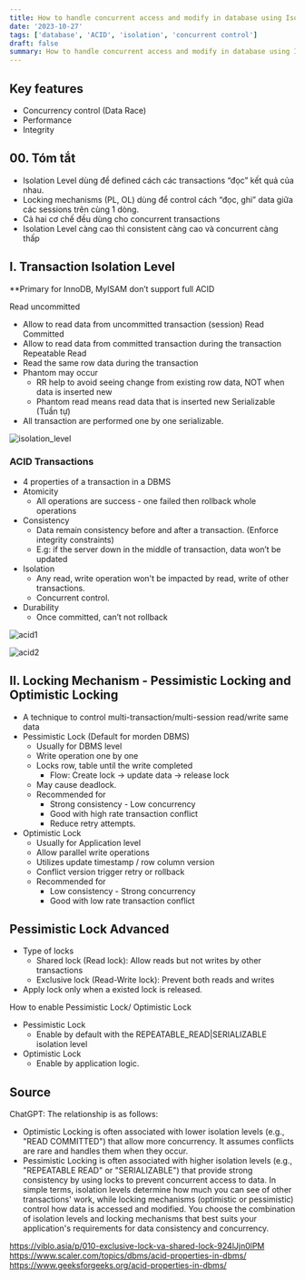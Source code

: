```yaml
---
title: How to handle concurrent access and modify in database using Isolation (ACID properties)
date: '2023-10-27'
tags: ['database', 'ACID', 'isolation', 'concurrent control']
draft: false
summary: How to handle concurrent access and modify in database using Isolation (ACID properties)
---
```


## Key features
- Concurrency control (Data Race)
- Performance
- Integrity

## 00. Tóm tắt
- Isolation Level dùng để defined cách các transactions “đọc” kết quả của nhau.
- Locking mechanisms (PL, OL) dùng để control cách “đọc, ghi” data giữa các sessions trên cùng 1 dòng.
- Cả hai cơ chế đều dùng cho concurrent transactions
- Isolation Level càng cao thì consistent càng cao và concurrent càng thấp

## I. Transaction Isolation Level
**Primary for InnoDB, MyISAM don’t support full ACID

Read uncommitted
- Allow to read data from uncommitted transaction (session)
Read Committed
- Allow to read data from committed transaction during the transaction
Repeatable Read
- Read the same row data during the transaction
- Phantom may occur
    - RR help to avoid seeing change from existing row data, NOT when data is inserted new
    - Phantom read means read data that is inserted new
Serializable (Tuần tự)
- All transaction are performed one by one serializable.

![isolation_level](/static/images/database/isolation_level.png)

### ACID Transactions
- 4 properties of a transaction in a DBMS
- Atomicity 
    - All operations are success - one failed then rollback whole operations
- Consistency
    - Data remain consistency before and after a transaction. (Enforce integrity constraints)
    - E.g: if the server down in the middle of transaction, data won’t be updated
- Isolation
    - Any read, write operation won't be impacted by read, write of other transactions.
    - Concurrent control.
- Durability
    - Once committed, can’t not rollback

![acid1](/static/images/database/acid-data.png)

![acid2](/static/images/database/ACID-Properties.jpg)
## II. Locking Mechanism - Pessimistic Locking and Optimistic Locking

- A technique to control multi-transaction/multi-session read/write same data
- Pessimistic Lock (Default for morden DBMS)
    - Usually for DBMS level
    - Write operation one by one
    - Locks row, table until the write completed
        - Flow: Create lock -> update data -> release lock
    - May cause deadlock.
    - Recommended for
        - Strong consistency - Low concurrency
        - Good with high rate transaction conflict
        - Reduce retry attempts.
- Optimistic Lock 
    - Usually for Application level
    - Allow parallel write operations
    - Utilizes update timestamp / row column version
    - Conflict version trigger retry or rollback
    - Recommended for
        - Low consistency - Strong concurrency
        - Good with low rate transaction conflict

## Pessimistic Lock Advanced
- Type of locks
    - Shared lock (Read lock): Allow reads but not writes by other transactions
    - Exclusive lock (Read-Write lock): Prevent both reads and writes
- Apply lock only when a existed lock is released.

How to enable Pessimistic Lock/ Optimistic Lock
- Pessimistic Lock
    - Enable by default with the REPEATABLE_READ|SERIALIZABLE isolation level
- Optimistic Lock
    - Enable by application logic.



## Source
ChatGPT:
The relationship is as follows:
* Optimistic Locking is often associated with lower isolation levels (e.g., "READ COMMITTED") that allow more concurrency. It assumes conflicts are rare and handles them when they occur.
* Pessimistic Locking is often associated with higher isolation levels (e.g., "REPEATABLE READ" or "SERIALIZABLE") that provide strong consistency by using locks to prevent concurrent access to data.
In simple terms, isolation levels determine how much you can see of other transactions' work, while locking mechanisms (optimistic or pessimistic) control how data is accessed and modified. You choose the combination of isolation levels and locking mechanisms that best suits your application's requirements for data consistency and concurrency.

https://viblo.asia/p/010-exclusive-lock-va-shared-lock-924lJjn0lPM
https://www.scaler.com/topics/dbms/acid-properties-in-dbms/
https://www.geeksforgeeks.org/acid-properties-in-dbms/